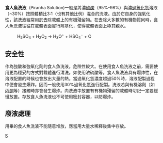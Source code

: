 {{chemref|time=2011-04-26T02:40:33+00:00}}
'''食人魚洗液'''（Piranha Solution)一般是將濃[[硫酸|硫酸]]（95%-98%）與濃[[過氧化氫|過氧化氫]]溶液（~30%）按照體積比3:1（也有其他比例）混合的洗液。由於它自身的強氧化性，該洗液經常用於去除載體上的有機殘留物。在去除大多數的有機物質同時，食人魚洗液往往在載體表面實行羥基化，使得載體表面上極其親水。

: H<sub>2</sub>SO<sub>4</sub> + H<sub>2</sub>O<sub>2</sub> → H<sub>3</sub>O<sup>+</sup> + HSO<sub>4</sub><sup>−</sup> + O

==安全性==
作為強酸和強氧化劑的食人魚洗液，危險性較大。在使用食人魚洗液之前，需要使用更為穩妥的方式對載體進行清洗，如使用浓硫酸等。食人魚洗液具有爆炸性，在溶液配置的時候也會放出大量的熱。當過氧化氫濃度超過50%時，溶液配製過程中便會發生爆炸，因而一般使用30%過氧化氫進行配製。洗液若與有機溶劑（如[[丙酮|丙酮]]等）接觸時亦會發生爆炸。向洗液中放置有有機物殘留的載體時切記一定要緩慢放置。存放食人魚洗液也不可使用密封容器，以防爆炸。

==廢液處理==
用畢的食人魚洗液不能隨意堆放，應當用大量水稀釋後集中存放。

[[category:清洁用品|S]]